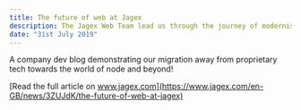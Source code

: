```yaml
---
title: The future of web at Jagex
description: The Jagex Web Team lead us through the journey of modernising their websites
date: "31st July 2019"
---
```


A company dev blog demonstrating our migration away from proprietary tech towards the world of node and beyond!

[Read the full article on www.jagex.com](https://www.jagex.com/en-GB/news/3ZUJdK/the-future-of-web-at-jagex)

